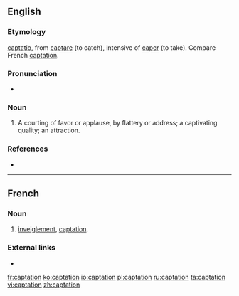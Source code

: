 ==English==

===Etymology===
{{etyl|la|en}} [[captatio]], from [[captare]] (to catch), intensive of [[caper]] (to take). Compare French [[#French|captation]].

===Pronunciation===
* {{IPA|/kæpˈteɪʃən/|lang=en}}

===Noun===
{{en-noun}}

# {{lb|en|obsolete}} A courting of favor or applause, by flattery or address; a captivating quality; an attraction.

===References===
* {{R:Webster 1913}}

----

==French==

===Noun===
{{fr-noun|f}}

# {{lb|fr|legal}} [[inveiglement]], [[#English|captation]].

===External links===
* {{R:TLFi}}

[[fr:captation]]
[[ko:captation]]
[[io:captation]]
[[pl:captation]]
[[ru:captation]]
[[ta:captation]]
[[vi:captation]]
[[zh:captation]]